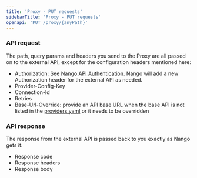 ```yaml
---
title: 'Proxy - PUT requests'
sidebarTitle: 'Proxy - PUT requests'
openapi: 'PUT /proxy/{anyPath}'
---
```


### API request
The path, query params and headers you send to the Proxy are all passed on to the external API, except for the configuration headers mentioned here:
* Authorization: See [Nango API Authentication](/api-reference/authentication). Nango will add a new Authorization header for the external API as needed.
* Provider-Config-Key
* Connection-Id
* Retries
* Base-Url-Override: provide an API base URL when the base API is not listed in the [providers.yaml](https://nango.dev/providers.yaml) or it needs to be overridden

### API response

The response from the external API is passed back to you exactly as Nango gets it:
* Response code
* Response headers
* Response body

